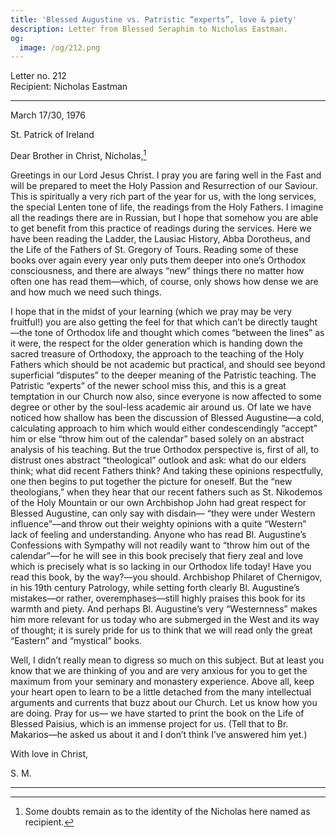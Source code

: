 ```yaml
---
title: 'Blessed Augustine vs. Patristic “experts”, love & piety'
description: Letter from Blessed Seraphim to Nicholas Eastman.
og:
  image: /og/212.png
---
```


<div style={{textAlign:'right', fontFamily:'monospace'}}>Letter no. 212</div>
<div style={{textAlign:'left', fontFamily:'monospace'}}>Recipient: Nicholas Eastman</div>

---

March 17/30, 1976

St. Patrick of Ireland

Dear Brother in Christ, Nicholas,[^1]

Greetings in our Lord Jesus Christ. I pray you are faring well in the Fast and will be prepared to meet the Holy Passion and Resurrection of our Saviour. This is spiritually a very rich part of the year for us, with the long services, the special Lenten tone of life, the readings from the Holy Fathers. I imagine all the readings there are in Russian, but I hope that somehow you are able to get benefit from this practice of readings during the services. Here we have been reading the Ladder, the Lausiac History, Abba Dorotheus, and the Life of the Fathers of St. Gregory of Tours. Reading some of these books over again every year only puts them deeper into one’s Orthodox consciousness, and there are always “new” things there no matter how often one has read them—which, of course, only shows how dense we are and how much we need such things.

I hope that in the midst of your learning (which we pray may be very fruitful!) you are also getting the feel for that which can’t be directly taught—the tone of Orthodox life and thought which comes “between the lines” as it were, the respect for the older generation which is handing down the sacred treasure of Orthodoxy, the approach to the teaching of the Holy Fathers which should be not academic but practical, and should see beyond superficial “disputes” to the deeper meaning of the Patristic teaching. The Patristic “experts” of the newer school miss this, and this is a great temptation in our Church now also, since everyone is now affected to some degree or other by the soul-less academic air around us. Of late we have noticed how shallow has been the discussion of Blessed Augustine—a cold, calculating approach to him which would either condescendingly “accept” him or else “throw him out of the calendar” based solely on an abstract analysis of his teaching. But the true Orthodox perspective is, first of all, to distrust ones abstract “theological” outlook and ask: what do our elders think; what did recent Fathers think? And taking these opinions respectfully, one then begins to put together the picture for oneself. But the “new theologians,” when they hear that our recent fathers such as St. Nikodemos of the Holy Mountain or our own Archbishop John had great respect for Blessed Augustine, can only say with disdain— “they were under Western influence”—and throw out their weighty opinions with a quite “Western” lack of feeling and understanding. Anyone who has read Bl. Augustine’s Confessions with Sympathy will not readily want to “throw him out of the calendar”—for he will see in this book precisely that fiery zeal and love which is precisely what is so lacking in our Orthodox life today! Have you read this book, by the way?—you should. Archbishop Philaret of Chernigov, in his 19th century Patrology, while setting forth clearly Bl. Augustine’s mistakes—or rather, overemphases—still highly praises this book for its warmth and piety. And perhaps Bl. Augustine’s very “Westernness” makes him more relevant for us today who are submerged in the West and its way of thought; it is surely pride for us to think that we will read only the great “Eastern” and “mystical” books.

Well, I didn’t really mean to digress so much on this subject. But at least you know that we are thinking of you and are very anxious for you to get the maximum from your seminary and monastery experience. Above all, keep your heart open to learn to be a little detached from the many intellectual arguments and currents that buzz about our Church. Let us know how you are doing. Pray for us— we have started to print the book on the Life of Blessed Paisius, which is an immense project for us. (Tell that to Br. Makarios—he asked us about it and I don’t think I’ve answered him yet.)

With love in Christ,

S. M.

---

[^1]: Some doubts remain as to the identity of the Nicholas here named as recipient.
